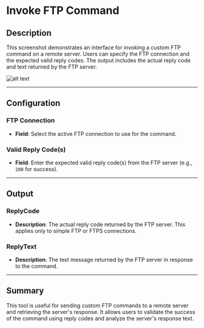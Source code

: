 # Invoke FTP Command

## Description

This screenshot demonstrates an interface for invoking a custom FTP command on a remote server. Users can specify the FTP connection and the expected valid reply codes. The output includes the actual reply code and text returned by the FTP server.

![alt text](../assets/ftp/invoke-ftp-command.png)

---

## Configuration

### FTP Connection

- **Field**: Select the active FTP connection to use for the command.

### Valid Reply Code(s)

- **Field**: Enter the expected valid reply code(s) from the FTP server (e.g., `200` for success).

---

## Output

### ReplyCode

- **Description**: The actual reply code returned by the FTP server. This applies only to simple FTP or FTPS connections.

### ReplyText

- **Description**: The text message returned by the FTP server in response to the command.

---

## Summary

This tool is useful for sending custom FTP commands to a remote server and retrieving the server's response. It allows users to validate the success of the command using reply codes and analyze the server's response text.